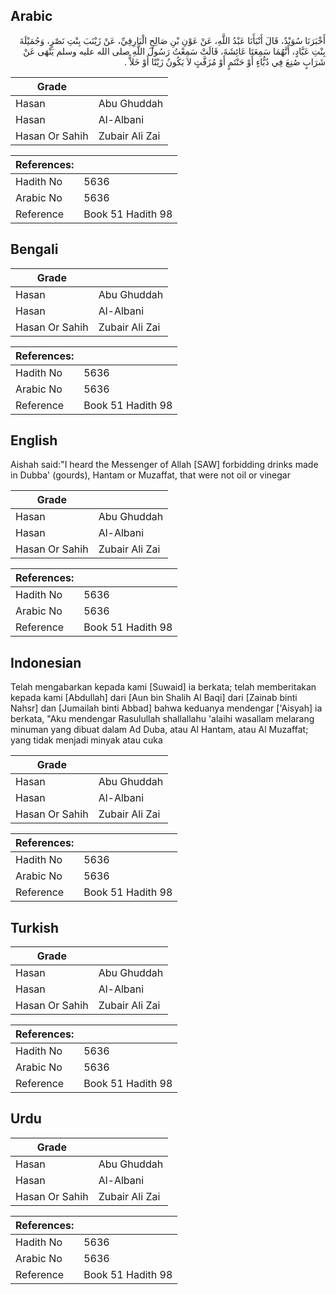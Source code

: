 ## Arabic


<div dir="rtl" lang="ar" style={{fontSize:'larger',backgroundColor:'#f8f9fa',padding:20}}>
أَخْبَرَنَا سُوَيْدٌ، قَالَ أَنْبَأَنَا عَبْدُ اللَّهِ، عَنْ عَوْنِ بْنِ صَالِحٍ الْبَارِقِيِّ، عَنْ زَيْنَبَ بِنْتِ نَصْرٍ، وَجُمَيْلَةَ بِنْتِ عَبَّادٍ، أَنَّهُمَا سَمِعَتَا عَائِشَةَ، قَالَتْ سَمِعْتُ رَسُولَ اللَّهِ صلى الله عليه وسلم يَنْهَى عَنْ شَرَابٍ صُنِعَ فِي دُبُّاءٍ أَوْ حَنْتَمٍ أَوْ مُزَفَّتٍ لاَ يَكُونُ زَيْتًا أَوْ خَلاًّ ‏.‏
</div>
<div style={{backgroundColor:'#f8f9fa',padding:20, marginBottom: 10}}><table> <thead> <tr> <th>Grade</th> <th></th> </tr> </thead> <tbody> <tr><td>Hasan</td><td>Abu Ghuddah</td></tr><tr><td>Hasan</td><td>Al-Albani</td></tr><tr><td>Hasan Or Sahih</td><td>Zubair Ali Zai</td></tr></tbody></table><table> <thead> <tr> <th>References:</th> <th></th> </tr> </thead> <tbody><tr><td>Hadith No</td><td>5636</td></tr><tr><td>Arabic No</td><td>5636</td></tr><tr><td>Reference</td><td>Book 51 Hadith 98</td></tr></tbody></table></div>

## Bengali


<div dir="ltr" lang="bn" style={{fontSize:'larger',backgroundColor:'#f8f9fa',padding:20}}>

</div>
<div style={{backgroundColor:'#f8f9fa',padding:20, marginBottom: 10}}><table> <thead> <tr> <th>Grade</th> <th></th> </tr> </thead> <tbody> <tr><td>Hasan</td><td>Abu Ghuddah</td></tr><tr><td>Hasan</td><td>Al-Albani</td></tr><tr><td>Hasan Or Sahih</td><td>Zubair Ali Zai</td></tr></tbody></table><table> <thead> <tr> <th>References:</th> <th></th> </tr> </thead> <tbody><tr><td>Hadith No</td><td>5636</td></tr><tr><td>Arabic No</td><td>5636</td></tr><tr><td>Reference</td><td>Book 51 Hadith 98</td></tr></tbody></table></div>

## English


<div dir="ltr" lang="en" style={{fontSize:'larger',backgroundColor:'#f8f9fa',padding:20}}>
Aishah said:"I heard the Messenger of Allah [SAW] forbidding drinks made in Dubba' (gourds), Hantam or Muzaffat, that were not oil or vinegar
</div>
<div style={{backgroundColor:'#f8f9fa',padding:20, marginBottom: 10}}><table> <thead> <tr> <th>Grade</th> <th></th> </tr> </thead> <tbody> <tr><td>Hasan</td><td>Abu Ghuddah</td></tr><tr><td>Hasan</td><td>Al-Albani</td></tr><tr><td>Hasan Or Sahih</td><td>Zubair Ali Zai</td></tr></tbody></table><table> <thead> <tr> <th>References:</th> <th></th> </tr> </thead> <tbody><tr><td>Hadith No</td><td>5636</td></tr><tr><td>Arabic No</td><td>5636</td></tr><tr><td>Reference</td><td>Book 51 Hadith 98</td></tr></tbody></table></div>

## Indonesian


<div dir="ltr" lang="id" style={{fontSize:'larger',backgroundColor:'#f8f9fa',padding:20}}>
Telah mengabarkan kepada kami [Suwaid] ia berkata; telah memberitakan kepada kami [Abdullah] dari [Aun bin Shalih Al Baqi] dari [Zainab binti Nahsr] dan [Jumailah binti Abbad] bahwa keduanya mendengar ['Aisyah] ia berkata, "Aku mendengar Rasulullah shallallahu 'alaihi wasallam melarang minuman yang dibuat dalam Ad Duba, atau Al Hantam, atau Al Muzaffat; yang tidak menjadi minyak atau cuka
</div>
<div style={{backgroundColor:'#f8f9fa',padding:20, marginBottom: 10}}><table> <thead> <tr> <th>Grade</th> <th></th> </tr> </thead> <tbody> <tr><td>Hasan</td><td>Abu Ghuddah</td></tr><tr><td>Hasan</td><td>Al-Albani</td></tr><tr><td>Hasan Or Sahih</td><td>Zubair Ali Zai</td></tr></tbody></table><table> <thead> <tr> <th>References:</th> <th></th> </tr> </thead> <tbody><tr><td>Hadith No</td><td>5636</td></tr><tr><td>Arabic No</td><td>5636</td></tr><tr><td>Reference</td><td>Book 51 Hadith 98</td></tr></tbody></table></div>

## Turkish


<div dir="ltr" lang="tr" style={{fontSize:'larger',backgroundColor:'#f8f9fa',padding:20}}>

</div>
<div style={{backgroundColor:'#f8f9fa',padding:20, marginBottom: 10}}><table> <thead> <tr> <th>Grade</th> <th></th> </tr> </thead> <tbody> <tr><td>Hasan</td><td>Abu Ghuddah</td></tr><tr><td>Hasan</td><td>Al-Albani</td></tr><tr><td>Hasan Or Sahih</td><td>Zubair Ali Zai</td></tr></tbody></table><table> <thead> <tr> <th>References:</th> <th></th> </tr> </thead> <tbody><tr><td>Hadith No</td><td>5636</td></tr><tr><td>Arabic No</td><td>5636</td></tr><tr><td>Reference</td><td>Book 51 Hadith 98</td></tr></tbody></table></div>

## Urdu


<div dir="rtl" lang="ur" style={{fontSize:'larger',backgroundColor:'#f8f9fa',padding:20}}>

</div>
<div style={{backgroundColor:'#f8f9fa',padding:20, marginBottom: 10}}><table> <thead> <tr> <th>Grade</th> <th></th> </tr> </thead> <tbody> <tr><td>Hasan</td><td>Abu Ghuddah</td></tr><tr><td>Hasan</td><td>Al-Albani</td></tr><tr><td>Hasan Or Sahih</td><td>Zubair Ali Zai</td></tr></tbody></table><table> <thead> <tr> <th>References:</th> <th></th> </tr> </thead> <tbody><tr><td>Hadith No</td><td>5636</td></tr><tr><td>Arabic No</td><td>5636</td></tr><tr><td>Reference</td><td>Book 51 Hadith 98</td></tr></tbody></table></div>